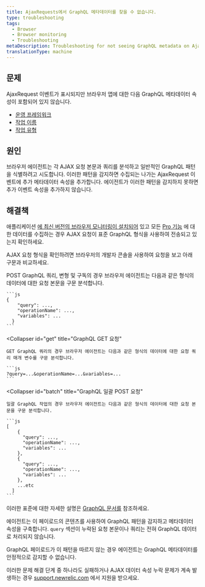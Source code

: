 ```yaml
---
title: AjaxRequests에서 GraphQL 메타데이터를 찾을 수 없습니다.
type: troubleshooting
tags:
  - Browser
  - Browser monitoring
  - Troubleshooting
metaDescription: Troubleshooting for not seeing GraphQL metadata on AjaxRequest events for your browser app.
translationType: machine
---
```


## 문제

AjaxRequest 이벤트가 표시되지만 브라우저 앱에 대한 다음 GraphQL 메타데이터 속성이 포함되어 있지 않습니다.

* [운영 프레임워크](https://docs.newrelic.com/attribute-dictionary/?event=AjaxRequest&attribute=operationFramework)
* [작업 이름](https://docs.newrelic.com/attribute-dictionary/?event=AjaxRequest&attribute=operationName)
* [작업 유형](https://docs.newrelic.com/attribute-dictionary/?event=AjaxRequest&attribute=operationType)

## 원인

브라우저 에이전트는 각 AJAX 요청 본문과 쿼리를 분석하고 일반적인 GraphQL 패턴을 식별하려고 시도합니다. 이러한 패턴을 감지하면 수집되는 나가는 AjaxRequest 이벤트에 추가 메타데이터 속성을 추가합니다. 에이전트가 이러한 패턴을 감지하지 못하면 추가 이벤트 속성을 추가하지 않습니다.

## 해결책

애플리케이션 [에 최신 버전의 브라우저 모니터링이 설치되어](/docs/browser/new-relic-browser/installation-configuration/troubleshooting-browser-monitoring-installation) 있고 모든 [Pro 기능](/docs/browser/new-relic-browser/browser-pro-features) 에 대한 데이터를 수집하는 경우 AJAX 요청이 표준 GraphQL 형식을 사용하여 전송되고 있는지 확인하세요.

AJAX 요청 형식을 확인하려면 브라우저의 개발자 콘솔을 사용하여 요청을 보고 아래 구문과 비교하세요.

<CollapserGroup>
  <Collapser
    id="post"
    title="GraphQL POST 요청"
  >
    POST GraphQL 쿼리, 변형 및 구독의 경우 브라우저 에이전트는 다음과 같은 형식의 데이터에 대한 요청 본문을 구문 분석합니다.

    ```js
    {
        "query": ...,
        "operationName": ...,
        "variables": ... 
      }
    ```
  </Collapser>

  <Collapser
    id="get"
    title="GraphQL GET 요청"
  >
    GET GraphQL 쿼리의 경우 브라우저 에이전트는 다음과 같은 형식의 데이터에 대한 요청 쿼리 매개 변수를 구문 분석합니다.

    ```js
    ?query=...&operationName=...&variables=...
    ```
  </Collapser>

  <Collapser
    id="batch"
    title="GraphQL 일괄 POST 요청"
  >
    일괄 GraphQL 작업의 경우 브라우저 에이전트는 다음과 같은 형식의 데이터에 대한 요청 본문을 구문 분석합니다.

    ```js
    [
        {
          "query": ...,
          "operationName": ...,
          "variables": ... 
        },
        {
          "query": ...,
          "operationName": ...,
          "variables": ... 
        },
        ...etc
      ]
    ```
  </Collapser>
</CollapserGroup>

이러한 표준에 대한 자세한 설명은 [GraphQL 문서를](https://graphql.org/learn/serving-over-http/#post-request) 참조하세요.

에이전트는 이 페이로드의 콘텐츠를 사용하여 GraphQL 패턴을 감지하고 메타데이터 속성을 구축합니다. `query` 섹션이 누락된 요청 본문이나 쿼리는 전혀 GraphQL 데이터로 처리되지 않습니다.

GraphQL 페이로드가 이 패턴을 따르지 않는 경우 에이전트는 GraphQL 메타데이터를 안정적으로 감지할 수 없습니다.

이러한 문제 해결 단계 중 하나라도 실패하거나 AJAX 데이터 속성 누락 문제가 계속 발생하는 경우 [support.newrelic.com](https://support.newrelic.com) 에서 지원을 받으세요.